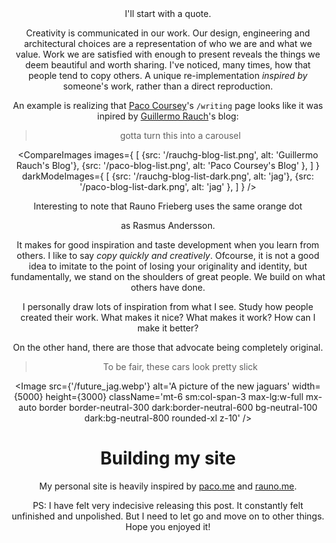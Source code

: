 
<BackLink link='/writing' text='Writing' />

<Header
  draft
  title='Inspired by'
  date='April 2025'
  link='https://jude.vercel.app/writing/inspired-by'
/>
I'll start with a quote.
<Quote
  quote="Learning from the best is the best way to learn."
  by="Julie Zhuo"
  from="On Taste, Part 3"
/>

Creativity is communicated in our work. Our design, engineering and architectural choices are a representation of who we are and what we value.
Work we are satisfied with enough to present reveals the things we deem beautiful and worth sharing.
I've noticed, many times, how that people tend to copy others. A unique re-implementation _inspired by_ someone's work, rather than a direct reproduction.


An example is realizing that [Paco Coursey](https://paco.me)'s `/writing` page looks like it was inpired by [Guillermo Rauch](https://rauchg.com)'s blog:

<BlockQuote>gotta turn this into a carousel</BlockQuote>

<CompareImages
  images={
    [
      {src: '/rauchg-blog-list.png', alt: 'Guillermo Rauch\'s Blog'},
      {src: '/paco-blog-list.png', alt: 'Paco Coursey\'s Blog' },
    ]
  }
  darkModeImages={
    [
      {src: '/rauchg-blog-list-dark.png', alt: 'jag'},
      {src: '/paco-blog-list-dark.png', alt: 'jag' },
    ]
  }
/>

Interesting to note that Rauno Frieberg uses the same orange dot <div className="mx-1 inline-flex size-4 bg-orange-500 rounded-full" /> as Rasmus Andersson.


It makes for good inspiration and taste development when you learn from others. I like to say _copy quickly and creatively_. Ofcourse, it is not a good idea
to imitate to the point of losing your originality and identity, but fundamentally, we stand on the shoulders of great people. We build on what others have done.

I personally draw lots of inspiration from what I see. Study how people created their work. What makes it nice? What makes it work? How can I make it better?

On the other hand, there are those that advocate being completely original.

<BlockQuote>To be fair, these cars look pretty slick</BlockQuote>

<Image
  src={'/future_jag.webp'}
  alt='A picture of the new jaguars'
  width={5000}
  height={3000}
  className='mt-6 sm:col-span-3 max-lg:w-full mx-auto border border-neutral-300 dark:border-neutral-600 bg-neutral-100 dark:bg-neutral-800 rounded-xl z-10'
/>

# Building my site
My personal site is heavily inspired by [paco.me](https://paco.me) and [rauno.me](https://rauno.me).

PS: I have felt very indecisive releasing this post. It constantly felt unfinished and unpolished. But I need to let go and move on to other things. Hope you enjoyed it!